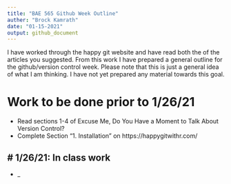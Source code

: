 ```yaml
---
title: "BAE 565 Github Week Outline"
auther: "Brock Kamrath"
date: "01-15-2021"
output: github_document
---
```


I have worked through the happy git website and have read both the of the articles you suggested. From this work I have prepared a general outline for the github/version control week. Please note that this is just a general idea of what I am thinking. I have not yet prepared any material towards this goal.

# Work to be done prior to 1/26/21
- Read sections 1-4 of Excuse Me, Do You Have a Moment to Talk About Version Control?
- Complete Section "1. Installation" on https://happygitwithr.com/

# 1/26/21: In class work
-
-
_